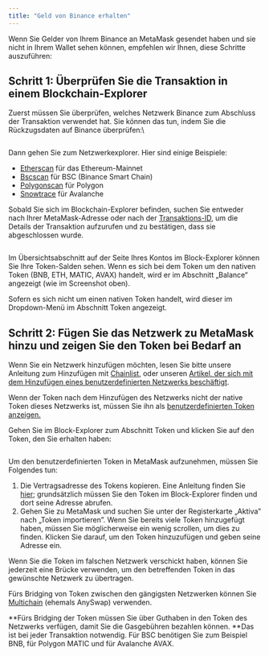 ```yaml
---
title: "Geld von Binance erhalten"
---
```


Wenn Sie Gelder von Ihrem Binance an MetaMask gesendet haben und sie nicht in Ihrem Wallet sehen können, empfehlen wir Ihnen, diese Schritte auszuführen:

## **Schritt 1: Überprüfen Sie die Transaktion in einem Blockchain-Explorer**

Zuerst müssen Sie überprüfen, welches Netzwerk Binance zum Abschluss der Transaktion verwendet hat. Sie können das tun, indem Sie die Rückzugsdaten auf Binance überprüfen:\

<div class="center-container">
  <div class="img-medium">
    <img
      src={
        require("../../../../../../img/networks-and-sidechains/binance/receiving-funds-from-binance/Binance_network.png")
          .default
      }
      alt=""
    />
  </div>
</div>

Dann gehen Sie zum Netzwerkexplorer. Hier sind einige Beispiele:

- [Etherscan](https://etherscan.io/) für das Ethereum-Mainnet
- [Bscscan](https://bscscan.com/) für BSC (Binance Smart Chain)
- [Polygonscan](https://polygonscan.com/) für Polygon
- [Snowtrace](https://snowtrace.io/) für Avalanche

Sobald Sie sich im Blockchain-Explorer befinden, suchen Sie entweder nach Ihrer MetaMask-Adresse oder nach der [Transaktions-ID](/transactions-and-gas/transactions/how-to-find-a-transaction-id), um die Details der Transaktion aufzurufen und zu bestätigen, dass sie abgeschlossen wurde.

<div class="center-container">
  <div class="img-medium">
    <img
      src={
        require("../../../../../../img/networks-and-sidechains/binance/receiving-funds-from-binance/Bscscan_address_overview.png")
          .default
      }
      alt=""
    />
  </div>
</div>

Im Übersichtsabschnitt auf der Seite Ihres Kontos im Block-Explorer können Sie Ihre Token-Salden sehen. Wenn es sich bei dem Token um den nativen Token (BNB, ETH, MATIC, AVAX) handelt, wird er im Abschnitt „Balance“ angezeigt (wie im Screenshot oben).

Sofern es sich nicht um einen nativen Token handelt, wird dieser im Dropdown-Menü im Abschnitt Token angezeigt.

## **Schritt 2: Fügen Sie das Netzwerk zu MetaMask hinzu und zeigen Sie den Token bei Bedarf an**

Wenn Sie ein Netzwerk hinzufügen möchten, lesen Sie bitte unsere Anleitung zum Hinzufügen mit [Chainlist](/networks-and-sidechains/managing-networks/add-a-network-using-chainlist), oder unseren [Artikel, der sich mit dem Hinzufügen eines benutzerdefinierten Netzwerks beschäftigt](/networks-and-sidechains/managing-networks/how-to-add-a-custom-network-rpc).

Wenn der Token nach dem Hinzufügen des Netzwerks nicht der native Token dieses Netzwerks ist, müssen Sie ihn als [benutzerdefinierten Token anzeigen.](/managing-my-tokens/custom-tokens/how-to-display-tokens-in-metamask)

Gehen Sie im Block-Explorer zum Abschnitt Token und klicken Sie auf den Token, den Sie erhalten haben:

<div class="center-container">
  <div class="img-large">
    <img
      src={
        require("../../../../../../img/networks-and-sidechains/binance/receiving-funds-from-binance/Etherscan_BNB_contract_address.png")
          .default
      }
      alt=""
    />
  </div>
</div>

Um den benutzerdefinierten Token in MetaMask aufzunehmen, müssen Sie Folgendes tun:

1. Die Vertragsadresse des Tokens kopieren. Eine Anleitung finden Sie [hier](/managing-my-tokens/custom-tokens/what-is-a-token-contract-address); grundsätzlich müssen Sie den Token im Block-Explorer finden und dort seine Adresse abrufen.
2. Gehen Sie zu MetaMask und suchen Sie unter der Registerkarte „Aktiva” nach „Token importieren”. Wenn Sie bereits viele Token hinzugefügt haben, müssen Sie möglicherweise ein wenig scrollen, um dies zu finden. Klicken Sie darauf, um den Token hinzuzufügen und geben seine Adresse ein.

Wenn Sie die Token im falschen Netzwerk verschickt haben, können Sie jederzeit eine Brücke verwenden, um den betreffenden Token in das gewünschte Netzwerk zu übertragen.

Fürs Bridging von Token zwischen den gängigsten Netzwerken können Sie [Multichain](https://multichain.org/) (ehemals AnySwap) verwenden.

**Fürs Bridging der Token müssen Sie über Guthaben in den Token des Netzwerks verfügen, damit Sie die Gasgebühren bezahlen können. **Das ist bei jeder Transaktion notwendig. Für BSC benötigen Sie zum Beispiel BNB, für Polygon MATIC und für Avalanche AVAX.
